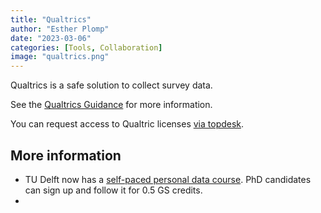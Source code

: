 ```yaml
---
title: "Qualtrics"
author: "Esther Plomp"
date: "2023-03-06"
categories: [Tools, Collaboration]
image: "qualtrics.png"
---
```


Qualtrics is a safe solution to collect survey data.

See the [Qualtrics Guidance](https://d2k0ddhflgrk1i.cloudfront.net/Studentenportal/Centraal/ICT/Privacy/Qualtrics_guidance%202022-08.pdf) for more information.

You can request access to Qualtric licenses [via topdesk](https://tudelft.topdesk.net/tas/public/ssp/content/detail/service?unid=57ec510c3da9408b929c2eeee82b4eaa).

## **More information**

-   TU Delft now has a [self-paced personal data course](https://www.tudelft.nl/en/library/research-data-management/r/training-events/training-for-researchers/personal-data-human-subjects-in-research). PhD candidates can sign up and follow it for 0.5 GS credits.
-   
